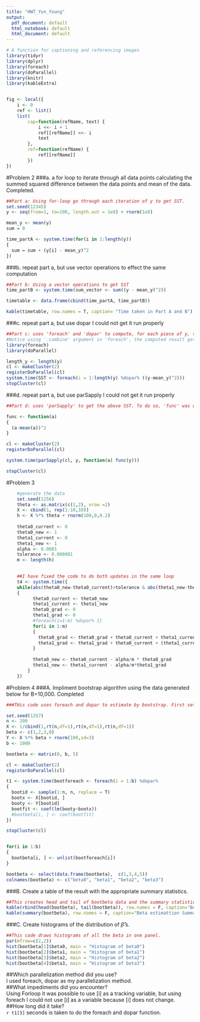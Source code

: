 ```yaml
---
title: "HW7_Yun_Young"
output:
  pdf_document: default
  html_notebook: default
  html_document: default
---
```


```r
# A function for captioning and referencing images
library(tidyr)
library(dplyr)
library(foreach)
library(doParallel)
library(knitr)
library(kableExtra)


fig <- local({
    i <- 0
    ref <- list()
    list(
        cap=function(refName, text) {
            i <<- i + 1
            ref[[refName]] <<- i
            text
        },
        ref=function(refName) {
            ref[[refName]]
        })
})
```


#Problem 2
###a. a for loop to iterate through all data points calculating the summed squared difference between the data points and mean of the data.
Completed.
```r
##Part a: Using for-loop go through each iteration of y to get SST.
set.seed(12345)
y <- seq(from=1, to=100, length.out = 1e8) + rnorm(1e8)

mean_y <- mean(y)
sum = 0

time_partA <- system.time(for(i in 1:length(y))
{
  sum = sum + (y[i] - mean_y)^2
})

```
###b. repeat part a, but use vector operations to effect the same computation
```r
##Part b: Using a vector operations to get SST
time_partB <- system.time(sum_vector <- sum((y - mean_y)^2))

timetable <- data.frame(cbind(time_partA, time_partB))

kable(timetable, row.names = T, caption= "Time taken in Part A and B")
```
  
###c. repeat part a, but use dopar
I could not get it run properly
```r
##Part c: uses 'foreach' and 'dopar' to compute, for each piece of y, the squared difference between y and its mean.
#Notice using '.combine' argument in 'foreach', the computed result gets summed up
library(foreach)
library(doParallel)

length_y <- length(y)
cl <- makeCluster(2)
registerDoParallel(cl)
system.time(SST <- foreach(i = 1:length(y) %dopar% ((y-mean_y)^2)))
stopCluster(cl)
```
###d. repeat part a, but use parSapply
I could not get it run properly
```r
##Part d: uses 'parSapply' to get the above SST. To do so, 'func' was defined, which takes a variable and computes its squared difference.

func <- function(a)
{
  (a-mean(a))^2
}

cl <- makeCluster(2)
registerDoParallel(cl)

system.time(parSapply(cl, y, function(a) func(y)))

stopCluster(cl)


```

#Problem 3
```r
    #generate the data
    set.seed(1256)
    theta <- as.matrix(c(1,2), nrow =2)
    X <- cbind(1, rep(1:10,10))
    h <- X %*% theta + rnorm(100,0,0.2)
    
    theta0_current <- 0
    theta0_new <- 1
    theta1_current <- 0
    theta1_new <- 1
    alpha <- 0.0001
    tolerance <- 0.000001
    m <- length(h)
    

    ##I have fixed the code to do both updates in the same loop
    t4 <- system.time({
    while(abs(theta0_new-theta0_current)>tolerance & abs(theta1_new-theta1_current)>tolerance)
    {
          theta0_current <- theta0_new
          theta1_current <- theta1_new
          theta0_grad <- 0
          theta1_grad <- 0
          #foreach(i=1:m) %dopar% {}
          for(i in 1:m)
          {
            theta0_grad <- theta0_grad + theta0_current + theta1_current * X[i,2] - h[i]
            theta1_grad <- theta1_grad + theta0_current + (theta1_current * X[i,2] - h[i])*X[i,2]
          }
          
          theta0_new <- theta0_current - alpha/m * theta0_grad
          theta1_new <- theta1_current - alpha/m*theta1_grad
        }
    })
```


#Problem 4
###A. Impliment bootstrap algorithm using the data generated below for B=10,000.
Completed
```r
###THis code uses foreach and dopar to estimate by bootstrap. First set 'bootbeta' matrix to store values of beta later accoding to b(=1000). Then, using foreach from 1 to b, do bootstrap for each. The bootstrap is done by samping accodingly with n with replacement and for each iteration generate 'bootx', 'booty' then use lm() to get beta. This data is stored in 'bootforeach', which gets unlisted and stored in the 'bootbeta' matrix. 

set.seed(1267)
n <- 200
X <- 1/cbind(1,rt(n,df=1),rt(n,df=1),rt(n,df=1))
beta <- c(1,2,3,0)
Y <- X %*% beta + rnorm(100,sd=3)
b <- 1000

bootbeta <- matrix(0, b, 5)

cl <- makeCluster(2)
registerDoParallel(cl)

t1 <- system.time(bootforeach <- foreach(i = 1:b) %dopar% 
{
  bootid <- sample(1:n, n, replace = T)
  bootx <- X[bootid, ]
  booty <- Y[bootid]
  bootfit <- coef(lm(booty~bootx))
  #bootbeta[i, ] <- coef(bootfit)
})

stopCluster(cl)


for(i in 1:b)
{
  bootbeta[i, ] <- unlist(bootforeach[i])
}

bootbeta <- select(data.frame(bootbeta),  c(1,3,4,5))
colnames(bootbeta) <- c("beta0", "beta1", "beta2", "beta3")

```
###B. Create a table of the result with the appropriate summary statistics.
```r
##This creates head and tail of bootbeta data and the summary statistics for the betas. 
kable(rbind(head(bootbeta), tail(bootbeta)), row.names = F, caption="Beta esitimation showing head/tail")
kable(summary(bootbeta), row.names = F, caption="Beta estimattion Summary")

```



###C. Create histograms of the distribution of $\hat\beta$'s. 
```r
##This code draws histograms of all the beta in one panel.
par(mfrow=c(2,2))
hist(bootbeta[1]$beta0, main = "Histogram of beta0")
hist(bootbeta[2]$beta1, main = "Histogram of beta1")
hist(bootbeta[3]$beta2, main = "Histogram of beta2")
hist(bootbeta[4]$beta3, main = "Histogram of beta3")

```
  
##Which parallelization method did you use?  
  I used foreach, dopar as my parallelization method.  
##What impediments did you encounter?  
  Using Forloop it was possible to use [i] as a tracking variable, but using foreach I could not use [i] as a variable because [i] does not change.   
##How long did it take?  
`r t1[3]` seconds is taken to do the foreach and dopar function.  
